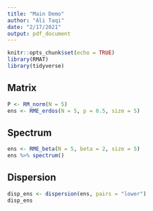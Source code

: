 ```yaml
---
title: "Main Demo"
author: "Ali Taqi"
date: "2/17/2021"
output: pdf_document
---
```


```r
knitr::opts_chunk$set(echo = TRUE)
library(RMAT)
library(tidyverse)
```

## Matrix

```r
P <- RM_norm(N = 5)
ens <- RME_erdos(N = 5, p = 0.5, size = 5)
```

## Spectrum

```r
ens <- RME_beta(N = 5, beta = 2, size = 5)
ens %>% spectrum()
```

## Dispersion

```r
disp_ens <- dispersion(ens, pairs = "lower")
disp_ens
```
